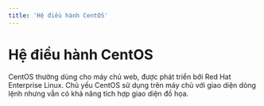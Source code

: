 ```yaml
---
title: 'Hệ điều hành CentOS'
---
```


# Hệ điều hành CentOS

CentOS thường dùng cho máy chủ web, được phát triển bởi Red Hat Enterprise Linux. Chủ yếu CentOS sử dụng trên máy chủ với giao diện dòng lệnh nhưng vẫn có khả năng tích hợp giao diện đồ họa.

